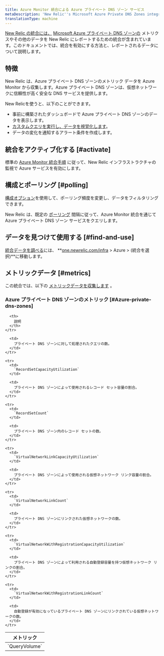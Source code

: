 ```yaml
---
title: Azure Monitor 統合による Azure プライベート DNS ゾーン サービス
metaDescription: 'New Relic''s Microsoft Azure Private DNS Zones integration: what data it reports and how to enable it.'
translationType: machine
---
```


[New Relic の統合には、](/docs/infrastructure/integrations-getting-started/getting-started/introduction-infrastructure-integrations) [Microsoft Azure プライベート DNS ゾーンの](https://learn.microsoft.com/en-us/azure/dns/private-dns-privatednszone/) メトリクスやその他のデータを New Relic にレポートするための統合が含まれています。このドキュメントでは、統合を有効にする方法と、レポートされるデータについて説明します。

## 特徴

New Relic は、Azure プライベート DNS ゾーンのメトリック データを Azure Monitor から収集します。Azure プライベート DNS ゾーンは、仮想ネットワークに信頼性が高く安全な DNS サービスを提供します。

New Relicを使うと、以下のことができます。

* 事前に構築されたダッシュボードで Azure プライベート DNS ゾーンのデータを表示します。
* [カスタムクエリを実行し、データを視覚化します](/docs/infrastructure/integrations-getting-started/getting-started/use-integration-data-new-relic-insights)。
* データの変化を通知するアラート条件を作成します。

## 統合をアクティブ化する [#activate]

標準の [Azure Monitor 統合手順](/docs/infrastructure/microsoft-azure-integrations/azure-integrations-list/azure-monitor) に従って、New Relic インフラストラクチャの監視で Azure サービスを有効にします。

## 構成とポーリング [#polling]

[構成オプション](/docs/infrastructure/microsoft-azure-integrations/azure-integrations-list/azure-monitor/#settings)を使用して、ポーリング頻度を変更し、データをフィルタリングできます。

New Relic は、既定の [ポーリング](/docs/infrastructure/microsoft-azure-integrations/azure-integrations-list/azure-monitor/#settings) 間隔に従って、Azure Monitor 統合を通じて Azure プライベート DNS ゾーン サービスをクエリします。

## データを見つけて使用する [#find-and-use]

[統合データを調べる](/docs/infrastructure/integrations/find-use-infrastructure-integration-data)には、 **[one.newrelic.com/infra](https://one.newrelic.com/infra) > Azure > (統合を選択)**に移動します。

## メトリックデータ [#metrics]

この統合では、以下の [メトリックデータを収集します](/docs/infrastructure/integrations-getting-started/getting-started/understand-integration-data-data-types#metric) 。

### Azure プライベート DNS ゾーンのメトリック [#Azure-private-dns-zones]

<table>
  <thead>
    <tr>
      <th style={{ width: "300px" }}>
        メトリック
      </th>

      <th>
        説明
      </th>
    </tr>
  </thead>

  <tbody>
    <tr>
      <td>
        `QueryVolume`
      </td>

      <td>
        プライベート DNS ゾーンに対して処理されたクエリの数。
      </td>
    </tr>

    <tr>
      <td>
        `RecordSetCapacityUtilization`
      </td>

      <td>
        プライベート DNS ゾーンによって使用されるレコード セット容量の割合。
      </td>
    </tr>

    <tr>
      <td>
        `RecordSetCount`
      </td>

      <td>
        プライベート DNS ゾーン内のレコード セットの数。
      </td>
    </tr>

    <tr>
      <td>
        `VirtualNetworkLinkCapacityUtilization`
      </td>

      <td>
        プライベート DNS ゾーンによって使用される仮想ネットワーク リンク容量の割合。
      </td>
    </tr>

    <tr>
      <td>
        `VirtualNetworkLinkCount`
      </td>

      <td>
        プライベート DNS ゾーンにリンクされた仮想ネットワークの数。
      </td>
    </tr>

    <tr>
      <td>
        `VirtualNetworkWithRegistrationCapacityUtilization`
      </td>

      <td>
        プライベート DNS ゾーンによって利用される自動登録容量を持つ仮想ネットワーク リンクの割合。
      </td>
    </tr>

    <tr>
      <td>
        `VirtualNetworkWithRegistrationLinkCount`
      </td>

      <td>
        自動登録が有効になっているプライベート DNS ゾーンにリンクされている仮想ネットワークの数。
      </td>
    </tr>
  </tbody>
</table>